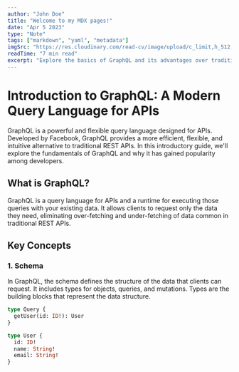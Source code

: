 ```yaml
---
author: "John Doe"
title: "Welcome to my MDX pages!"
date: "Apr 5 2023"
type: "Note"
tags: ["markdown", "yaml", "metadata"]
imgSrc: "https://res.cloudinary.com/read-cv/image/upload/c_limit,h_512,w_512/v1/1/profileItems/jYrKm50dOMeOO1gz85sZVwBFg2U2/newProfileItem/715f21f0-bbdd-4201-94d4-130054521c0a.png?_a=ATO2BAA0"
readTime: "7 min read"
excerpt: "Explore the basics of GraphQL and its advantages over traditional REST APIs."
---
```


# Introduction to GraphQL: A Modern Query Language for APIs

GraphQL is a powerful and flexible query language designed for APIs. Developed by Facebook, GraphQL provides a more efficient, flexible, and intuitive alternative to traditional REST APIs. In this introductory guide, we'll explore the fundamentals of GraphQL and why it has gained popularity among developers.

## What is GraphQL?

GraphQL is a query language for APIs and a runtime for executing those queries with your existing data. It allows clients to request only the data they need, eliminating over-fetching and under-fetching of data common in traditional REST APIs.

## Key Concepts

### 1. **Schema**

In GraphQL, the schema defines the structure of the data that clients can request. It includes types for objects, queries, and mutations. Types are the building blocks that represent the data structure.

```graphql
type Query {
  getUser(id: ID!): User
}

type User {
  id: ID!
  name: String!
  email: String!
}
```
